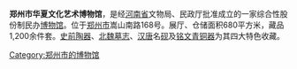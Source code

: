 {{Unreferenced|time=2011-08-17T09:31:08+00:00}}
'''郑州市华夏文化艺术博物馆'''，是经[[河南省|河南省]]文物局、民政厅批准成立的一家综合性股份制民办[[博物馆|博物馆]]。位于[[郑州市|郑州市]]嵩山南路168号。展厅、仓储面积680平方米，藏品1,200余件套。[[史前|史前]][[陶器|陶器]]、[[北魏|北魏]][[墓志|墓志]]、[[汉|汉]][[唐|唐]]名[[砚|砚]]及[[铭文|铭文]][[青铜器|青铜器]]为其四大特色收藏。

[[Category:郑州市的博物馆|Category:郑州市的博物馆]]